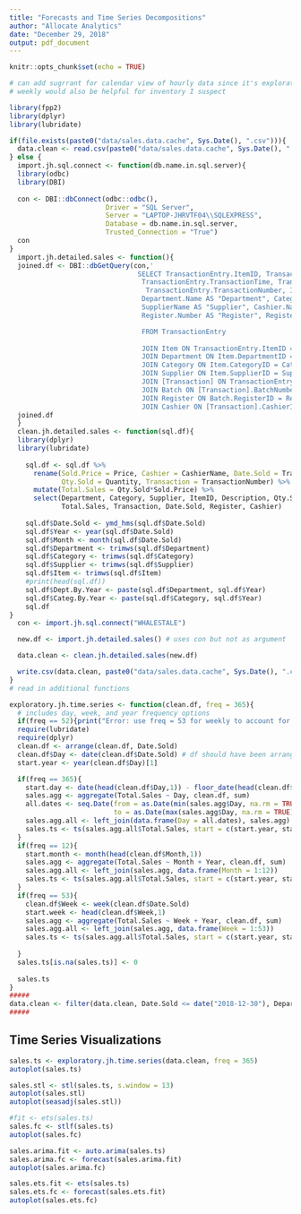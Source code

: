 ```yaml
---
title: "Forecasts and Time Series Decompositions"
author: "Allocate Analytics"
date: "December 29, 2018"
output: pdf_document
---
```


```r
knitr::opts_chunk$set(echo = TRUE)

# can add sugrrant for calendar view of hourly data since it's exploratory
# weekly would also be helpful for inventory I suspect

library(fpp2)
library(dplyr)
library(lubridate)

if(file.exists(paste0("data/sales.data.cache", Sys.Date(), ".csv"))){
  data.clean <- read.csv(paste0("data/sales.data.cache", Sys.Date(), ".csv"), stringsAsFactor = FALSE)
} else {
  import.jh.sql.connect <- function(db.name.in.sql.server){
  library(odbc)
  library(DBI)
  
  con <- DBI::dbConnect(odbc::odbc(),
                        Driver = "SQL Server",
                        Server = "LAPTOP-JHRVTF04\\SQLEXPRESS",
                        Database = db.name.in.sql.server,
                        Trusted_Connection = "True")
  con
}
  import.jh.detailed.sales <- function(){
  joined.df <- DBI::dbGetQuery(con,'
                                SELECT TransactionEntry.ItemID, TransactionEntry.Price, 
                                 TransactionEntry.TransactionTime, TransactionEntry.Quantity, 
                                  TransactionEntry.TransactionNumber, Item.Description, 
                                 Department.Name AS "Department", Category.Name AS "Category", 
                                 SupplierName AS "Supplier", Cashier.Name AS "CashierName", 
                                 Register.Number AS "Register", Register.Description AS "RegLocation"

                                 FROM TransactionEntry
                                 
                                 JOIN Item ON TransactionEntry.ItemID = Item.ID
                                 JOIN Department ON Item.DepartmentID = Department.ID
                                 JOIN Category ON Item.CategoryID = Category.ID
                                 JOIN Supplier ON Item.SupplierID = Supplier.ID
                                 JOIN [Transaction] ON TransactionEntry.TransactionNumber = [Transaction].TransactionNumber
                                 JOIN Batch ON [Transaction].BatchNumber = Batch.BatchNumber
                                 JOIN Register ON Batch.RegisterID = Register.ID
                                 JOIN Cashier ON [Transaction].CashierID = Cashier.ID')
  joined.df
  }
  clean.jh.detailed.sales <- function(sql.df){
  library(dplyr)
  library(lubridate)
    
    sql.df <- sql.df %>%
      rename(Sold.Price = Price, Cashier = CashierName, Date.Sold = TransactionTime,
             Qty.Sold = Quantity, Transaction = TransactionNumber) %>%
      mutate(Total.Sales = Qty.Sold*Sold.Price) %>%
      select(Department, Category, Supplier, ItemID, Description, Qty.Sold, Sold.Price, 
             Total.Sales, Transaction, Date.Sold, Register, Cashier)
    
    sql.df$Date.Sold <- ymd_hms(sql.df$Date.Sold)
    sql.df$Year <- year(sql.df$Date.Sold)
    sql.df$Month <- month(sql.df$Date.Sold)
    sql.df$Department <- trimws(sql.df$Department)
    sql.df$Category <- trimws(sql.df$Category)
    sql.df$Supplier <- trimws(sql.df$Supplier)
    sql.df$Item <- trimws(sql.df$Item)
    #print(head(sql.df))
    sql.df$Dept.By.Year <- paste(sql.df$Department, sql.df$Year)
    sql.df$Categ.By.Year <- paste(sql.df$Category, sql.df$Year)
    sql.df
}
  con <- import.jh.sql.connect("WHALESTALE")

  new.df <- import.jh.detailed.sales() # uses con but not as argument

  data.clean <- clean.jh.detailed.sales(new.df)

  write.csv(data.clean, paste0("data/sales.data.cache", Sys.Date(), ".csv"), row.names = FALSE)
}
# read in additional functions

exploratory.jh.time.series <- function(clean.df, freq = 365){
  # includes day, week, and year frequency options
  if(freq == 52){print("Error: use freq = 53 for weekly to account for partial week at EOY")}
  require(lubridate)
  require(dplyr)
  clean.df <- arrange(clean.df, Date.Sold)
  clean.df$Day <- date(clean.df$Date.Sold) # df should have been arranged in cleaning step but doing it here too in case not
  start.year <- year(clean.df$Day)[1]

  if(freq == 365){
    start.day <- date(head(clean.df$Day,1)) - floor_date(head(clean.df$Day,1), unit = "year")+1 # subtracts earliest day from first day of year plus one
    sales.agg <- aggregate(Total.Sales ~ Day, clean.df, sum)
    all.dates <- seq.Date(from = as.Date(min(sales.agg$Day, na.rm = TRUE)), 
                          to = as.Date(max(sales.agg$Day, na.rm = TRUE)),by = 1)
    sales.agg.all <- left_join(data.frame(Day = all.dates), sales.agg)
    sales.ts <- ts(sales.agg.all$Total.Sales, start = c(start.year, start.day), frequency = 365)
  }
  if(freq == 12){
    start.month <- month(head(clean.df$Month,1))
    sales.agg <- aggregate(Total.Sales ~ Month + Year, clean.df, sum)
    sales.agg.all <- left_join(sales.agg, data.frame(Month = 1:12))
    sales.ts <- ts(sales.agg.all$Total.Sales, start = c(start.year, start.month), frequency = 12)
  }
  if(freq == 53){
    clean.df$Week <- week(clean.df$Date.Sold)
    start.week <- head(clean.df$Week,1)
    sales.agg <- aggregate(Total.Sales ~ Week + Year, clean.df, sum)
    sales.agg.all <- left_join(sales.agg, data.frame(Week = 1:53))
    sales.ts <- ts(sales.agg.all$Total.Sales, start = c(start.year, start.week), frequency = 53)
    
  }
  sales.ts[is.na(sales.ts)] <- 0
  
  sales.ts
}
#####
data.clean <- filter(data.clean, Date.Sold <= date("2018-12-30"), Department == "JEWELRY") # end of last full week of the year
#####
```

## Time Series Visualizations
```r
sales.ts <- exploratory.jh.time.series(data.clean, freq = 365)
autoplot(sales.ts)

```


```r

sales.stl <- stl(sales.ts, s.window = 13)
autoplot(sales.stl)
autoplot(seasadj(sales.stl))
```


```r
#fit <- ets(sales.ts)
sales.fc <- stlf(sales.ts)
autoplot(sales.fc)
```

```r
sales.arima.fit <- auto.arima(sales.ts)
sales.arima.fc <- forecast(sales.arima.fit)
autoplot(sales.arima.fc)

sales.ets.fit <- ets(sales.ts)
sales.ets.fc <- forecast(sales.ets.fit)
autoplot(sales.ets.fc)

```
